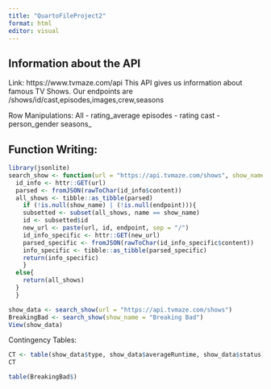 ```yaml
---
title: "QuartoFileProject2"
format: html
editor: visual
---
```


## Information about the API

Link: https://www.tvmaze.com/api This API gives us information about famous TV Shows. Our endpoints are /shows/id/cast,episodes,images,crew,seasons

Row Manipulations:
All - rating_average
episodes - rating
cast - person_gender
seasons_

## Function Writing:

```r
library(jsonlite)
search_show <- function(url = "https://api.tvmaze.com/shows", show_name = NULL, endpoint = NULL){
  id_info <- httr::GET(url)
  parsed <- fromJSON(rawToChar(id_info$content))
  all_shows <- tibble::as_tibble(parsed)
    if (!is.null(show_name) | (!is.null(endpoint))){
    subsetted <- subset(all_shows, name == show_name)
    id <- subsetted$id
    new_url <- paste(url, id, endpoint, sep = "/")
    id_info_specific <- httr::GET(new_url)
    parsed_specific <- fromJSON(rawToChar(id_info_specific$content))
    info_specific <- tibble::as_tibble(parsed_specific)
    return(info_specific)
    }
  else{
    return(all_shows)
  }
  }

show_data <- search_show(url = "https://api.tvmaze.com/shows")
BreakingBad <- search_show(show_name = "Breaking Bad")
View(show_data)
```

Contingency Tables:

```r
CT <- table(show_data$type, show_data$averageRuntime, show_data$status)
CT
```

```r
table(BreakingBad$)
```
